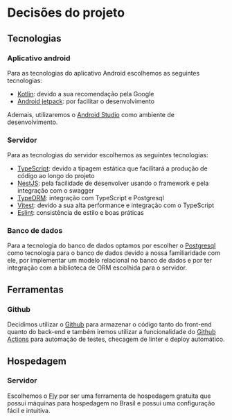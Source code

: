 # Decisões do projeto

## Tecnologias

### Aplicativo android

Para as tecnologias do aplicativo Android escolhemos as seguintes tecnologias:

- [Kotlin](https://kotlinlang.org/): devido a sua recomendação pela Google
- [Android jetpack](https://developer.android.com/jetpack): por facilitar o desenvolvimento

Ademais, utilizaremos o [Android Studio](https://developer.android.com/studio) como ambiente de desenvolvimento.

### Servidor

Para as tecnologias do servidor escolhemos as seguintes tecnologias:

- [TypeScript](https://www.typescriptlang.org/): devido a tipagem estática que facilitará a produção de código ao longo do projeto
- [NestJS](https://nestjs.com/): pela facilidade de desenvolver usando o framework e pela integração com o swagger
- [TypeORM](https://typeorm.io/): integração com TypeScript e Postgresql
- [Vitest](https://vitest.dev/): devido a sua alta performance e integração com o TypeScript
- [Eslint](https://eslint.org/): consistência de estilo e boas práticas

### Banco de dados

Para a tecnologia do banco de dados optamos por escolher o [Postgresql](https://www.postgresql.org/) como tecnologia para o banco de dados devido a nossa familiaridade com ele, por implementar um modelo relacional no banco de dados e por ter integração com a biblioteca de ORM escolhida para o servidor.

## Ferramentas

### Github

Decidimos utilizar o [Github](https://github.com/) para armazenar o código tanto do front-end quanto do back-end e também iremos utilizar a funcionalidade do [Github Actions](https://github.com/features/actions) para automação de testes, checagem de linter e deploy automático.

## Hospedagem

### Servidor

Escolhemos o [Fly](https://fly.io/) por ser uma ferramenta de hospedagem gratuita que possui máquinas para hospedagem no Brasil e possui uma configuração fácil e intuitiva.
